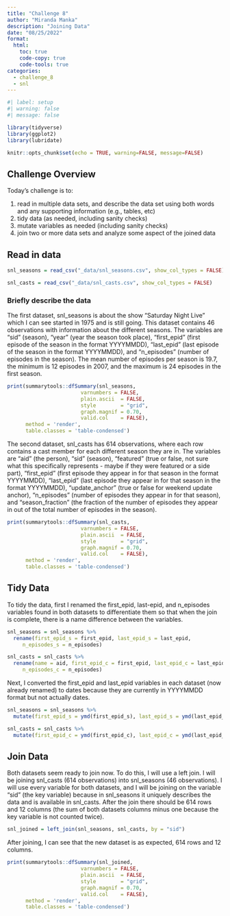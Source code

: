 ```yaml
---
title: "Challenge 8"
author: "Miranda Manka"
description: "Joining Data"
date: "08/25/2022"
format:
  html:
    toc: true
    code-copy: true
    code-tools: true
categories:
  - challenge_8
  - snl
---
```


```r
#| label: setup
#| warning: false
#| message: false

library(tidyverse)
library(ggplot2)
library(lubridate)

knitr::opts_chunk$set(echo = TRUE, warning=FALSE, message=FALSE)
```

## Challenge Overview

Today's challenge is to:

1)  read in multiple data sets, and describe the data set using both words and any supporting information (e.g., tables, etc)
2)  tidy data (as needed, including sanity checks)
3)  mutate variables as needed (including sanity checks)
4)  join two or more data sets and analyze some aspect of the joined data

## Read in data

```r
snl_seasons = read_csv("_data/snl_seasons.csv", show_col_types = FALSE)

snl_casts = read_csv("_data/snl_casts.csv", show_col_types = FALSE)
```

### Briefly describe the data

The first dataset, snl_seasons is about the show "Saturday Night Live" which I can see started in 1975 and is still going. This dataset contains 46 observations with information about the different seasons. The variables are "sid" (season), "year" (year the season took place), "first_epid" (first episode of the season in the format YYYYMMDD), "last_epid" (last episode of the season in the format YYYYMMDD), and "n_episodes" (number of episodes in the season). 
The mean number of episodes per season is 19.7, the minimum is 12 episodes in 2007, and the maximum is 24 episodes in the first season.

```r
print(summarytools::dfSummary(snl_seasons,
                        varnumbers = FALSE,
                        plain.ascii  = FALSE, 
                        style        = "grid", 
                        graph.magnif = 0.70, 
                        valid.col    = FALSE),
      method = 'render',
      table.classes = 'table-condensed')
```

The second dataset, snl_casts has 614 observations, where each row contains a cast member for each different season they are in. The variables are "aid" (the person), "sid" (season), "featured" (true or false, not sure what this specifically represents - maybe if they were featured or a side part), "first_epid" (first episode they appear in for that season in the format YYYYMMDD), "last_epid" (last episode they appear in for that season in the format YYYYMMDD), "update_anchor" (true or false for weekend update anchor), "n_episodes" (number of episodes they appear in for that season), and "season_fraction" (the fraction of the number of episodes they appear in out of the total number of episodes in the season).

```r
print(summarytools::dfSummary(snl_casts,
                        varnumbers = FALSE,
                        plain.ascii  = FALSE, 
                        style        = "grid", 
                        graph.magnif = 0.70, 
                        valid.col    = FALSE),
      method = 'render',
      table.classes = 'table-condensed')
```

## Tidy Data

To tidy the data, first I renamed the first_epid, last-epid, and n_episodes variables found in both datasets to differentiate them so that when the join is complete, there is a name difference between the variables.

```r
snl_seasons = snl_seasons %>% 
  rename(first_epid_s = first_epid, last_epid_s = last_epid, 
     n_episodes_s = n_episodes)

snl_casts = snl_casts %>% 
  rename(name = aid, first_epid_c = first_epid, last_epid_c = last_epid,
     n_episodes_c = n_episodes)
```

Next, I converted the first_epid and last_epid variables in each dataset (now already renamed) to dates because they are currently in YYYYMMDD format but not actually dates.

```r
snl_seasons = snl_seasons %>%
  mutate(first_epid_s = ymd(first_epid_s), last_epid_s = ymd(last_epid_s))

snl_casts = snl_casts %>%
  mutate(first_epid_c = ymd(first_epid_c), last_epid_c = ymd(last_epid_c))
```

## Join Data

Both datasets seem ready to join now. To do this, I will use a left join. I will be joining snl_casts (614 observations) into snl_seasons (46 observations). I will use every variable for both datasets, and I will be joining on the variable "sid" (the key variable) because in snl_seasons it uniquely describes the data and is available in snl_casts. After the join there should be 614 rows and 12 columns (the sum of both datasets columns minus one because the key variable is not counted twice).

```r
snl_joined = left_join(snl_seasons, snl_casts, by = "sid")
```

After joining, I can see that the new dataset is as expected, 614 rows and 12 columns.

```r
print(summarytools::dfSummary(snl_joined,
                        varnumbers = FALSE,
                        plain.ascii  = FALSE, 
                        style        = "grid", 
                        graph.magnif = 0.70, 
                        valid.col    = FALSE),
      method = 'render',
      table.classes = 'table-condensed')
```
